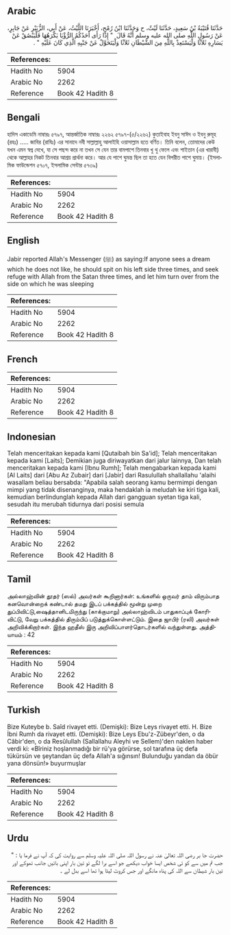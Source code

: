 ## Arabic


<div dir="rtl" lang="ar" style={{fontSize:'larger',backgroundColor:'#f8f9fa',padding:20}}>
حَدَّثَنَا قُتَيْبَةُ بْنُ سَعِيدٍ، حَدَّثَنَا لَيْثٌ، ح وَحَدَّثَنَا ابْنُ رُمْحٍ، أَخْبَرَنَا اللَّيْثُ، عَنْ أَبِي، الزُّبَيْرِ عَنْ جَابِرٍ، عَنْ رَسُولِ اللَّهِ صلى الله عليه وسلم أَنَّهُ قَالَ ‏ "‏ إِذَا رَأَى أَحَدُكُمُ الرُّؤْيَا يَكْرَهُهَا فَلْيَبْصُقْ عَنْ يَسَارِهِ ثَلاَثًا وَلْيَسْتَعِذْ بِاللَّهِ مِنَ الشَّيْطَانِ ثَلاَثًا وَلْيَتَحَوَّلْ عَنْ جَنْبِهِ الَّذِي كَانَ عَلَيْهِ ‏"‏ ‏.‏
</div>
<div style={{backgroundColor:'#f8f9fa',padding:20, marginBottom: 10}}><table> <thead> <tr> <th>References:</th> <th></th> </tr> </thead> <tbody><tr><td>Hadith No</td><td>5904</td></tr><tr><td>Arabic No</td><td>2262</td></tr><tr><td>Reference</td><td>Book 42 Hadith 8</td></tr></tbody></table></div>

## Bengali


<div dir="ltr" lang="bn" style={{fontSize:'larger',backgroundColor:'#f8f9fa',padding:20}}>
হাদিস একাডেমি নাম্বারঃ ৫৭৯৭, আন্তর্জাতিক নাম্বারঃ ২২৬২ ৫৭৯৭-(৫/২২৬২) কুতাইবাহ ইবনু সাঈদ ও ইবনু রুমূহ (রহঃ) ..... জাবির (রাযিঃ) এর সানাদে নবী সাল্লাল্লাহু আলাইহি ওয়াসাল্লাম হতে বর্ণিত। তিনি বলেন, তোমাদের কেউ যখন এমন স্বপ্ন দেখে, যা সে পছন্দ করে না তখন সে যেন তার বামপাশে তিনবার খু থু ফেলে এবং শাইতান (এর খারাবী) থেকে আল্লাহর নিকট তিনবার আশ্রয় প্রার্থনা করে। আর যে পাশে ঘুমন্ত ছিল তা হতে যেন বিপরীত পাশে ঘুমায়। (ইসলামিক ফাউন্ডেশন ৫৭০৭, ইসলামিক সেন্টার ৫৭৩৯)
</div>
<div style={{backgroundColor:'#f8f9fa',padding:20, marginBottom: 10}}><table> <thead> <tr> <th>References:</th> <th></th> </tr> </thead> <tbody><tr><td>Hadith No</td><td>5904</td></tr><tr><td>Arabic No</td><td>2262</td></tr><tr><td>Reference</td><td>Book 42 Hadith 8</td></tr></tbody></table></div>

## English


<div dir="ltr" lang="en" style={{fontSize:'larger',backgroundColor:'#f8f9fa',padding:20}}>
Jabir reported Allah's Messenger (ﷺ) as saying:If anyone sees a dream which he does not like, he should spit on his left side three times, and seek refuge with Allah from the Satan three times, and let him turn over from the side on which he was sleeping
</div>
<div style={{backgroundColor:'#f8f9fa',padding:20, marginBottom: 10}}><table> <thead> <tr> <th>References:</th> <th></th> </tr> </thead> <tbody><tr><td>Hadith No</td><td>5904</td></tr><tr><td>Arabic No</td><td>2262</td></tr><tr><td>Reference</td><td>Book 42 Hadith 8</td></tr></tbody></table></div>

## French


<div dir="ltr" lang="fr" style={{fontSize:'larger',backgroundColor:'#f8f9fa',padding:20}}>

</div>
<div style={{backgroundColor:'#f8f9fa',padding:20, marginBottom: 10}}><table> <thead> <tr> <th>References:</th> <th></th> </tr> </thead> <tbody><tr><td>Hadith No</td><td>5904</td></tr><tr><td>Arabic No</td><td>2262</td></tr><tr><td>Reference</td><td>Book 42 Hadith 8</td></tr></tbody></table></div>

## Indonesian


<div dir="ltr" lang="id" style={{fontSize:'larger',backgroundColor:'#f8f9fa',padding:20}}>
Telah menceritakan kepada kami [Qutaibah bin Sa'id]; Telah menceritakan kepada kami [Laits]; Demikian juga diriwayatkan dari jalur lainnya, Dan telah menceritakan kepada kami [Ibnu Rumh]; Telah mengabarkan kepada kami [Al Laits] dari [Abu Az Zubair] dari [Jabir] dari Rasulullah shallallahu 'alaihi wasallam beliau bersabda: "Apabila salah seorang kamu bermimpi dengan mimpi yang tidak disenanginya, maka hendaklah ia meludah ke kiri tiga kali, kemudian berlindunglah kepada Allah dari gangguan syetan tiga kali, sesudah itu merubah tidurnya dari posisi semula
</div>
<div style={{backgroundColor:'#f8f9fa',padding:20, marginBottom: 10}}><table> <thead> <tr> <th>References:</th> <th></th> </tr> </thead> <tbody><tr><td>Hadith No</td><td>5904</td></tr><tr><td>Arabic No</td><td>2262</td></tr><tr><td>Reference</td><td>Book 42 Hadith 8</td></tr></tbody></table></div>

## Tamil


<div dir="ltr" lang="ta" style={{fontSize:'larger',backgroundColor:'#f8f9fa',padding:20}}>
அல்லாஹ்வின் தூதர் (ஸல்) அவர்கள் கூறினார்கள்: உங்களில் ஒருவர் தாம் விரும்பாத கனவொன்றைக் கண்டால் தமது இடப் பக்கத்தில் மூன்று முறை துப்பிவிட்டு,ஷைத்தானிடமிருந்து (காக்குமாறு) அல்லாஹ்விடம் பாதுகாப்புக் கோரிவிட்டு, வேறு பக்கத்தில் திரும்பிப் படுத்துக்கொள்ளட்டும். இதை ஜாபிர் (ரலி) அவர்கள் அறிவிக்கிறார்கள். இந்த ஹதீஸ் இரு அறிவிப்பாளர்தொடர்களில் வந்துள்ளது. அத்தியாயம் : 42
</div>
<div style={{backgroundColor:'#f8f9fa',padding:20, marginBottom: 10}}><table> <thead> <tr> <th>References:</th> <th></th> </tr> </thead> <tbody><tr><td>Hadith No</td><td>5904</td></tr><tr><td>Arabic No</td><td>2262</td></tr><tr><td>Reference</td><td>Book 42 Hadith 8</td></tr></tbody></table></div>

## Turkish


<div dir="ltr" lang="tr" style={{fontSize:'larger',backgroundColor:'#f8f9fa',padding:20}}>
Bize Kuteybe b. Saîd rivayet etti. (Demişki): Bize Leys rivayet etti. H. Bize İbni Rumh da rivayet etti. (Demişki): Bize Leys Ebu'z-Zübeyr'den, o da Câbir'den, o da Resûlullah (Sallallahu Aleyhi ve Sellem)'den naklen haber verdi ki: «Bîriniz hoşlanmadığı bir rü'ya görürse, sol tarafına üç defa tükürsün ve şeytandan üç defa Allah'a sığınsın! Bulunduğu yandan da öbür yana dönsün!» buyurmuşlar
</div>
<div style={{backgroundColor:'#f8f9fa',padding:20, marginBottom: 10}}><table> <thead> <tr> <th>References:</th> <th></th> </tr> </thead> <tbody><tr><td>Hadith No</td><td>5904</td></tr><tr><td>Arabic No</td><td>2262</td></tr><tr><td>Reference</td><td>Book 42 Hadith 8</td></tr></tbody></table></div>

## Urdu


<div dir="rtl" lang="ur" style={{fontSize:'larger',backgroundColor:'#f8f9fa',padding:20}}>
حضرت جا بر رضی اللہ تعالیٰ عنہ نے رسول اللہ صلی اللہ علیہ وسلم سے روایت کی کہ آپ نے فرما یا : " جب تم میں سے کو ئی شخص ایسا خواب دیکھے جو اسے برا لگے تو تین بار اپنی بائیں جانب تھوکے اور تین بار شیطان سے اللہ کی پناہ مانگے اور جس کروٹ لیٹا ہوا تھا اسے بدل لے ۔
</div>
<div style={{backgroundColor:'#f8f9fa',padding:20, marginBottom: 10}}><table> <thead> <tr> <th>References:</th> <th></th> </tr> </thead> <tbody><tr><td>Hadith No</td><td>5904</td></tr><tr><td>Arabic No</td><td>2262</td></tr><tr><td>Reference</td><td>Book 42 Hadith 8</td></tr></tbody></table></div>